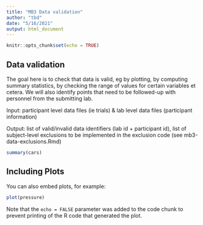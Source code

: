 ```yaml
---
title: "MB3 Data validation"
author: "tbd"
date: "5/16/2021"
output: html_document
---
```


```r
knitr::opts_chunk$set(echo = TRUE)
```

## Data validation

The goal here is to check that data is valid, eg by plotting, by computing summary statistics, by checking the range of values for certain variables et cetera. We will also identify points that need to be followed-up with personnel from the submitting lab.

Input: participant level data files (ie trials) & lab level data files (participant information)

Output: list of valid/invalid data identifiers (lab id + participant id), list of subject-level exclusions to be implemented in the exclusion code (see mb3-data-exclusions.Rmd)

```r
summary(cars)
```

## Including Plots

You can also embed plots, for example:

```r
plot(pressure)
```

Note that the `echo = FALSE` parameter was added to the code chunk to prevent printing of the R code that generated the plot.
